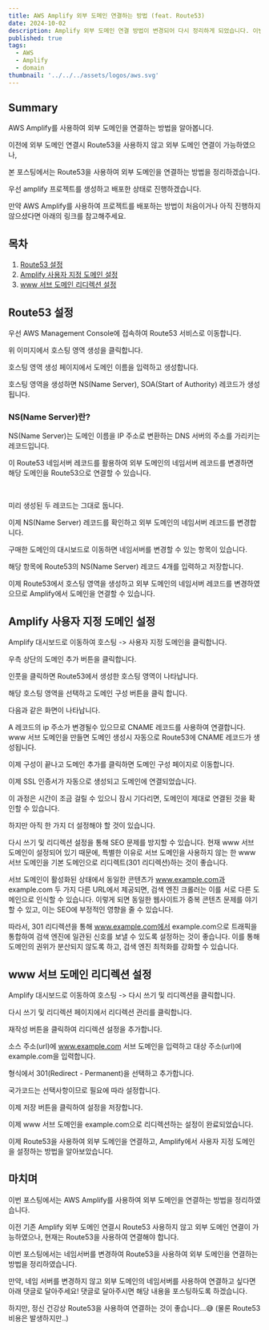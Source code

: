 ```yaml
---
title: AWS Amplify 외부 도메인 연결하는 방법 (feat. Route53)
date: 2024-10-02
description: Amplify 외부 도메인 연결 방법이 변경되어 다시 정리하게 되었습니다. 이번 포스팅에서는 AWS Amplify를 사용하여 외부 도메인을 연결하는 방법을 정리하겠습니다.
published: true
tags:
  - AWS
  - Amplify
  - domain
thumbnail: '../../../assets/logos/aws.svg'
---
```


## Summary

AWS Amplify를 사용하여 외부 도메인을 연결하는 방법을 알아봅니다.

이전에 외부 도메인 연결시 Route53을 사용하지 않고 외부 도메인 연결이 가능하였으나,

<MDXAlert message="현재는 Amplify 도메인 추가시 Route53을 사용해야 합니다." type="warning"/>

본 포스팅에서는 Route53을 사용하여 외부 도메인을 연결하는 방법을 정리하겠습니다.

우선 amplify 프로젝트를 생성하고 배포한 상태로 진행하겠습니다.

만약 AWS Amplify를 사용하여 프로젝트를 배포하는 방법이 처음이거나 아직 진행하지 않으셨다면 아래의 링크를 참고해주세요.

<MDXLink
  title="AWS Amplify에서 Next.js 배포 및 환경변수 설정 방법"
  href="https://recodelog.com/blog/aws/amplify-deploy"
/>

## 목차

1. [Route53 설정](#route53-설정)
2. [Amplify 사용자 지정 도메인 설정](#amplify-사용자-지정-도메인-설정)
3. [www 서브 도메인 리디렉션 설정](#www-서브-도메인-리디렉션-설정)

## Route53 설정

우선 AWS Management Console에 접속하여 Route53 서비스로 이동합니다.

<MDXAlert
  message="route53은 리전 설정이 없습니다. 기본 글로벌 입니다."
  type="info"
/>

<MDXImage
  src="./images/route53-dashboard.png"
  alt="Route53 대시보드"
  width="100%"
/>

위 이미지에서 호스팅 영역 생성을 클릭합니다.

<MDXImage
  src="./images/hosting-create.png"
  alt="호스팅 영역 생성"
  width="100%"
/>

호스팅 영역 생성 페이지에서 도메인 이름을 입력하고 생성합니다.

호스팅 영역을 생성하면 NS(Name Server), SOA(Start of Authority) 레코드가 생성됩니다.

### NS(Name Server)란?

NS(Name Server)는 도메인 이름을 IP 주소로 변환하는 DNS 서버의 주소를 가리키는 레코드입니다.

이 Route53 네임서버 레코드를 활용하여 외부 도메인의 네임서버 레코드를 변경하면 해당 도메인을 Route53으로 연결할 수 있습니다.

<br />

미리 생성된 두 레코드는 그대로 둡니다.

이제 NS(Name Server) 레코드를 확인하고 외부 도메인의 네임서버 레코드를 변경합니다.

구매한 도메인의 대시보드로 이동하면 네임서버를 변경할 수 있는 항목이 있습니다.

해당 항목에 Route53의 NS(Name Server) 레코드 4개를 입력하고 저장합니다.

이제 Route53에서 호스팅 영역을 생성하고 외부 도메인의 네임서버 레코드를 변경하였으므로 Amplify에서 도메인을 연결할 수 있습니다.

## Amplify 사용자 지정 도메인 설정

Amplify 대시보드로 이동하여 호스팅 -> 사용자 지정 도메인을 클릭합니다.

<MDXImage
  src="./images/amplify-custom-domain.png"
  alt="Amplify 사용자 지정 도메인"
  width="100%"
/>

우측 상단의 도메인 추가 버튼을 클릭합니다.

인풋을 클릭하면 Route53에서 생성한 호스팅 영역이 나타납니다.

<MDXAlert message="반드시 Route53 설정을 해야합니다." type="warning"/>

해당 호스팅 영역을 선택하고 도메인 구성 버튼을 클릭 합니다.

다음과 같은 화면이 나타납니다.

<MDXImage
  src="./images/amplify-domain-config.png"
  alt="Amplify 도메인 구성"
  width="100%"
/>

<MDXAlert
  message="www 서브 도메인은 반드시 설정합니다. AWS 도메인에서 사용되는 cloudfront.net 도메인은 cdn 서버로 사용되므로 ip 주소가 변경될수 있습니다."
  type="warning"
/>

A 레코드의 ip 주소가 변경될수 있으므로 CNAME 레코드를 사용하여 연결합니다. www 서브 도메인을 만들면 도메인 생성시 자동으로 Route53에 CNAME 레코드가 생성됩니다.

이제 구성이 끝나고 도메인 추가를 클릭하면 도메인 구성 페이지로 이동합니다.

<MDXImage
  src="./images/amplify-domain-config-2.png"
  alt="Amplify 도메인 구성"
  width="100%"
/>

이제 SSL 인증서가 자동으로 생성되고 도메인에 연결되었습니다.

이 과정은 시간이 조금 걸릴 수 있으니 잠시 기다리면, 도메인이 제대로 연결된 것을 확인할 수 있습니다.

하지만 아직 한 가지 더 설정해야 할 것이 있습니다.

다시 쓰기 및 리디렉션 설정을 통해 SEO 문제를 방지할 수 있습니다. 현재 www 서브 도메인이 설정되어 있기 때문에, 특별한 이유로 서브 도메인을 사용하지 않는 한 www 서브 도메인을 기본 도메인으로 리디렉트(301 리디렉션)하는 것이 좋습니다.

서브 도메인이 활성화된 상태에서 동일한 콘텐츠가 www.example.com과 example.com 두 가지 다른 URL에서 제공되면, 검색 엔진 크롤러는 이를 서로 다른 도메인으로 인식할 수 있습니다. 이렇게 되면 동일한 웹사이트가 중복 콘텐츠 문제를 야기할 수 있고, 이는 SEO에 부정적인 영향을 줄 수 있습니다.

따라서, 301 리디렉션을 통해 www.example.com에서 example.com으로 트래픽을 통합하여 검색 엔진에 일관된 신호를 보낼 수 있도록 설정하는 것이 좋습니다. 이를 통해 도메인의 권위가 분산되지 않도록 하고, 검색 엔진 최적화를 강화할 수 있습니다.

## www 서브 도메인 리디렉션 설정

Amplify 대시보드로 이동하여 호스팅 -> 다시 쓰기 및 리디렉션을 클릭합니다.

<MDXImage
  src="./images/amplify-rewrite.png"
  alt="Amplify 다시 쓰기 및 리디렉션"
  width="100%"
/>

다시 쓰기 및 리디렉션 페이지에서 리디렉션 관리를 클릭합니다.

<MDXImage
  src="./images/amplify-rewrite-manage.png"
  alt="Amplify 리디렉션 관리"
  width="100%"
/>

재작성 버튼을 클릭하여 리디렉션 설정을 추가합니다.

소스 주소(url)에 www.example.com 서브 도메인을 입력하고 대상 주소(url)에 example.com을 입력합니다.

<MDXAlert
  message="리디렉션 설정의 메인 도메인은 사용자의 설정에 따라 다를 수 있습니다."
  type="warning"
/>

형식에서 301(Redirect - Permanent)을 선택하고 추가합니다.

국가코드는 선택사항이므로 필요에 따라 설정합니다.

이제 저장 버튼을 클릭하여 설정을 저장합니다.

이제 www 서브 도메인을 example.com으로 리디렉션하는 설정이 완료되었습니다.

이제 Route53을 사용하여 외부 도메인을 연결하고, Amplify에서 사용자 지정 도메인을 설정하는 방법을 알아보았습니다.

## 마치며

이번 포스팅에서는 AWS Amplify를 사용하여 외부 도메인을 연결하는 방법을 정리하였습니다.

이전 기존 Amplify 외부 도메인 연결시 Route53 사용하지 않고 외부 도메인 연결이 가능하였으나, 현재는 Route53을 사용하여 연결해야 합니다.

이번 포스팅에서는 네임서버를 변경하여 Route53을 사용하여 외부 도메인을 연결하는 방법을 정리하였습니다.

만약, 네임 서버를 변경하지 않고 외부 도메인의 네임서버를 사용하여 연결하고 싶다면 아래 댓글로 달아주세요! 댓글로 달아주시면 해당 내용을 포스팅하도록 하겠습니다.

하지만, 정신 건강상 Route53을 사용하여 연결하는 것이 좋습니다...😅 (물론 Route53 비용은 발생하지만..)
